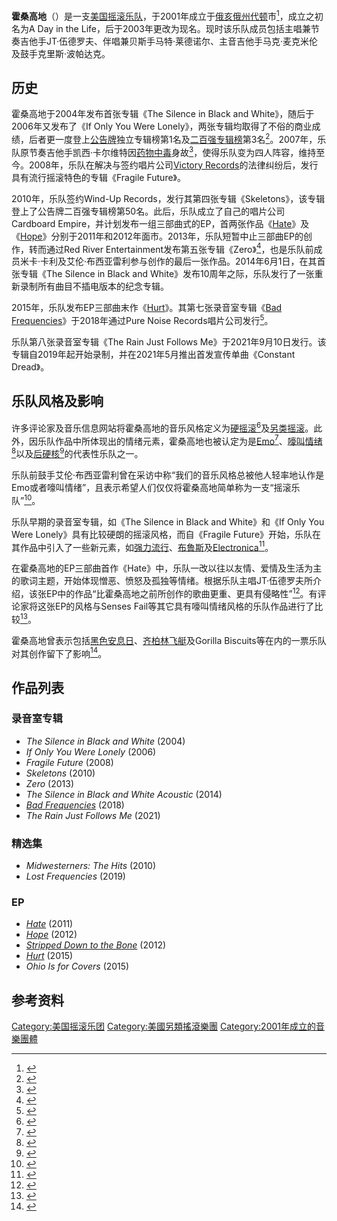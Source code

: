 {{Infobox musical artist
| name = Hawthorne Heights<br/>霍桑高地
| alias = {{flatlist|
* A Day in the Life（2001年–2003年）
}}
| image = Hawthorneheights.jpg
| alt = 
| image_size = 250px
| caption = 霍桑高地在2007年时的五人阵容
| background = group_or_band
| origin = {{USA}}[[俄亥俄州|俄亥俄州]][[代顿_(俄亥俄州)|代顿]]
| genre = {{flatlist|
<!-- All genres are sourced in the 'Musical style' section-->
* [[另类摇滚|另类摇滚]]
* [[流行摇滚|流行摇滚]]
* [[Emo|Emo]]
* [[後硬核|後硬核]]
 }}
| years_active = 2001年–现在
| label = {{flatlist|
* [[Victory_Records|Victory Records]]
* Wind-Up Records
* Cardboard Empire
* Red River Entertainment
* InVogue
* Pure Noise Records
}}
| website = {{URL|https://hawthorneheights.com/}}
| current_members = * JT·伍德罗夫
* 马特·莱德诺尔
* 马克·麦克米伦
* 克里斯·波帕达克
}}

'''霍桑高地'''（{{Lang-en|Hawthorne Heights}}）是一支[[美国|美国]][[摇滚|摇滚]][[乐队|乐队]]，于2001年成立于[[俄亥俄州|俄亥俄州]][[代顿_(俄亥俄州)|代顿]]市<ref>{{Cite web|title=Hawthorne Heights|url=https://www.billboard.com/music/hawthorne-heights|accessdate=2021-02-25|author=Billboard|language=英语}}</ref>，成立之初名为A Day in the Life，后于2003年更改为现名。现时该乐队成员包括主唱兼节奏吉他手JT·伍德罗夫、伴唱兼贝斯手马特·莱德诺尔、主音吉他手马克·麦克米伦及鼓手克里斯·波帕达克。

== 历史 ==
霍桑高地于2004年发布首张专辑《The Silence in Black and White》，随后于2006年又发布了《If Only You Were Lonely》，两张专辑均取得了不俗的商业成绩，后者更一度登上[[公告牌|公告牌]]独立专辑榜第1名及[[公告牌二百强专辑榜|二百强专辑榜]]第3名<ref>{{Cite web|title=Chart History - Hawthorne Heights|url=https://www.billboard.com/music/hawthorne-heights/chart-history|accessdate=2021-02-25|author=Billboard|language=英语}}</ref>。2007年，乐队原节奏吉他手凯西·卡尔维特因[[藥物中毒|药物中毒]]身故<ref>{{Cite web|title=HAWTHORNE HEIGHTS GUITARIST CASEY CALVERT'S FATAL DRUG INTERACTION WAS RARE, EXPERTS SAY|url=http://www.mtv.com/news/1577017/hawthorne-heights-guitarist-casey-calverts-fatal-drug-interaction-was-rare-experts-say/|accessdate=2021-02-25|author=James Montgomery|date=2007-12-20|publisher=MTV|language=英语}}</ref>，使得乐队变为四人阵容，维持至今。2008年，乐队在解决与签约唱片公司[[Victory唱片|Victory Records]]的法律纠纷后，发行具有流行摇滚特色的专辑《Fragile Future》。

2010年，乐队签约Wind-Up Records，发行其第四张专辑《Skeletons》，该专辑登上了公告牌二百强专辑榜第50名。此后，乐队成立了自己的唱片公司Cardboard Empire，并计划发布一组三部曲式的EP，首两张作品《[[Hate|Hate]]》及《[[Hope_(霍桑高地专辑)|Hope]]》分别于2011年和2012年面市。2013年，乐队短暂中止三部曲EP的创作，转而通过Red River Entertainment发布第五张专辑《Zero》<ref>{{Cite web|title=Zero - Hawthorne Heights|url=https://www.metacritic.com/music/zero/hawthorne-heights|accessdate=2021-02-25|author=Metacritic|language=英语}}</ref>，也是乐队前成员米卡·卡利及艾伦·布西亚雷利参与创作的最后一张作品。2014年6月1日，在其首张专辑《The Silence in Black and White》发布10周年之际，乐队发行了一张重新录制所有曲目不插电版本的纪念专辑。

2015年，乐队发布EP三部曲末作《[[Hurt|Hurt]]》。其第七张录音室专辑《[[Bad_Frequencies|Bad Frequencies]]》于2018年通过Pure Noise Records唱片公司发行<ref>{{Cite web|title=HAWTHORNE HEIGHTS ARE BACK WITH SUPER-MELODIC NEW SONG "PINK HEARTS"|url=https://www.altpress.com/features/hawthorne_heights_pink_hearts_bad_frequencies_pure_noise_2018/|accessdate=2021-02-25|author=Al-Sharif, Rabab|date=2018-03-01|publisher=Alternative Press|language=英语}}</ref>。

乐队第八张录音室专辑《The Rain Just Follows Me》于2021年9月10日发行。该专辑自2019年起开始录制，并在2021年5月推出首发宣传单曲《Constant Dread》。

== 乐队风格及影响 ==
许多评论家及音乐信息网站将霍桑高地的音乐风格定义为[[硬摇滚|硬摇滚]]<ref>{{Cite web|title=MICAH CARLI OF HAWTHORNE HEIGHTS|url=http://www.voxamps.com/artists/micah-carli-of-hawthorne-heights/|accessdate=2021-02-25|author=VOX Artists|publisher=VOX Artists|language=英语}}</ref>及[[另类摇滚|另类摇滚]]。此外，因乐队作品中所体现出的情绪元素，霍桑高地也被认定为是[[Emo|Emo]]<ref>{{Cite web|title=Hawthorne Heights: A 10-Year Retrospective|url=https://www.worcestermag.com/2014/09/04/hawthorne-heights-10-year-retrospective|accessdate=2021-02-25|date=2014-09-04|publisher=Worchester Magazine|language=英语}}</ref>、[[Screamo|嚎叫情绪]]<ref>{{Cite web|title=Hawthorne Heights: No Longer Lonely|url=https://www.rollingstone.com/artists/hawthorneheights/articles/story/9452163/hawthorne_heights_no_longer_lonely|accessdate=2021-02-25|date=2006-03-09|publisher=Rolling Stone|language=英语}}</ref>以及[[後硬核|后硬核]]<ref>{{Cite web|title=The Silence in Black and White|url=http://www.decapolis.com/music_/pages/HawthorneHeights-Silencein.shtml|accessdate=2021-02-25|publisher=Decapolis|language=英语}}</ref>的代表性乐队之一。

乐队前鼓手艾伦·布西亚雷利曾在采访中称“我们的音乐风格总被他人轻率地认作是Emo或者嚎叫情绪”，且表示希望人们仅仅将霍桑高地简单称为一支“摇滚乐队”<ref>{{Cite web|title=Hawthorne Heights Interview|url=http://www.drivenfaroff.com/2007/07/28/hawthorne-heights-interview-july-25th-2007/|accessdate=2021-02-25|date=2007-07-25|publisher=Driven Far Off|language=英语}}</ref>。

乐队早期的录音室专辑，如《The Silence in Black and White》和《If Only You Were Lonely》具有比较硬朗的摇滚风格，而自《Fragile Future》开始，乐队在其作品中引入了一些新元素，如[[強力流行|强力流行]]、[[布鲁斯|布鲁斯]]及[[Electronica|Electronica]]<ref>{{Cite web|title=Fragile Future - Hawthorne Heights|url=https://www.sputnikmusic.com/review/26662/Hawthorne-Heights-Fragile-Future/|accessdate=2021-02-25|author=Dave de Sylvia|format=2008-08-09|publisher=Sputnik Music|language=英语}}</ref>。

在霍桑高地的EP三部曲首作《Hate》中，乐队一改以往以友情、爱情及生活为主的歌词主题，开始体现憎恶、愤怒及孤独等情绪。根据乐队主唱JT·伍德罗夫所介绍，该张EP中的作品“比霍桑高地之前所创作的歌曲更重、更具有侵略性”<ref>{{Cite web|title=EXCLUSIVE INTERVIEW: HAWTHORNE HEIGHTS ON LEAVING WIND-UP RECORDS, STARTING THEIR OWN LABEL|url=http://www.altpress.com/features/entry/hawthorne_heights_interview_leaving_wind-up_records_cardboard_empire|accessdate=2021-02-25|date=2011-08-10|publisher=Alternative Press|language=英语}}</ref>。有评论家将这张EP的风格与Senses Fail等其它具有嚎叫情绪风格的乐队作品进行了比较<ref>{{Cite web|title=Hawthorne Heights Hate EP Released Today|url=http://ambassadorbeats.com/2011/08/23/hawthorne-heights-hate-ep-released-today/|accessdate=2021-02-25|author=Ambassador Beats|publisher=Ambassador Beats|language=英语}}</ref>。

霍桑高地曾表示包括[[黑色安息日|黑色安息日]]、[[齐柏林飞船_(乐团)|齐柏林飞艇]]及Gorilla Biscuits等在内的一票乐队对其创作留下了影响<ref>{{Cite web|title=SUMMER CONCERT SERIES: Hawthorne Heights' Eron Bucciarelli|url=https://www.girlslife.com/post/946/summer-concert-series-hawthorne-heights-eron-bucciarelli|accessdate=2021-02-25|date=2007-08-08|publisher=Girl's Life|language=英语}}</ref>。

== 作品列表 ==

===录音室专辑===
* ''The Silence in Black and White'' (2004)
* ''If Only You Were Lonely'' (2006)
* ''Fragile Future'' (2008)
* ''Skeletons'' (2010)
* ''Zero'' (2013)
* ''The Silence in Black and White Acoustic'' (2014)
* ''[[Bad_Frequencies|Bad Frequencies]]'' (2018)
* ''The Rain Just Follows Me'' (2021)

=== 精选集 ===

* ''Midwesterners: The Hits'' (2010)
* ''Lost Frequencies'' (2019)

=== EP ===

* ''[[Hate|Hate]]'' (2011)
* ''[[Hope_(霍桑高地专辑)|Hope]]'' (2012)
* ''[[Stripped_Down_to_the_Bone|Stripped Down to the Bone]]'' (2012)
* ''[[Hurt|Hurt]]'' (2015)
* ''Ohio Is for Covers'' (2015)

== 参考资料 ==
<references />

{{normdaten}}
{{DEFAULTSORT:Hawthorne heights}}
[[Category:美国摇滚乐团|Category:美国摇滚乐团]]
[[Category:美國另類搖滾樂團|Category:美國另類搖滾樂團]]
[[Category:2001年成立的音樂團體|Category:2001年成立的音樂團體]]